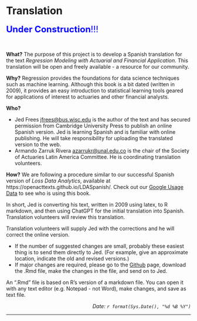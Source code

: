 


# Translation {-}

<font color="blue" size="+2">**Under Construction**!!!</font> 

<br>

**What?** The purpose of this project is to develop a Spanish translation for the text *Regression Modeling with Actuarial and Financial Application.* This translation will be open and freely available - a resource for our community. 

**Why?** Regression provides the foundations for data science techniques such as machine learning. Although this book is a bit dated (written in 2009), it provides an easy introduction to statistical learning tools geared for applications of interest to actuaries and other financial analysts.

**Who?** 

* Jed Frees <jfrees@bus.wisc.edu> is the author of the text and has secured permission from Cambridge University Press to publish an online Spanish version. Jed is learning Spanish and is familiar with online publishing. He will take responsibility for uploading the translated version to the web.
* Armando Zarruk Rivera <azarrukr@unal.edu.co> is the chair of the Society of Actuaries Latin America Committee. He is coordinating translation volunteers.


**How?** We are following a procedure similar to our successful Spanish version of *Loss Data Analytics*, available at https://openacttexts.github.io/LDASpanish/.
Check out our [Google Usage Data](https://openacttextdev.github.io/LDA_Ed2/GoogleAnalyticsUsage2023.html) to see who is using this book.

In short, Jed is converting his text, written in 2009 using latex, to R markdown, and then using ChatGPT for the initial translation into Spanish.
Translation volunteers will review this translation.

Translation volunteers will supply Jed with the corrections and he will correct the online version. 

*  If the number of suggested changes are small, probably these easiest thing is to send them directly to Jed. (For example, give an approximate location, indicate the old and revised versions.)
*  If major changes are required, please go to the [Github](https://github.com/OpenActTextDev/RegressionSpanish) page, download the .Rmd file, make the changes in the file, and send on to Jed.

An ".Rmd" file is based on R's version of a markdown file. You can open it with any text editor (e.g. Notepad - not Word), make changes, and save as text file.


<p style="text-align:right;">
*Date: `r format(Sys.Date(), "%d %B %Y")`*</p>

***



